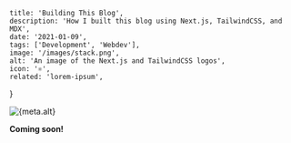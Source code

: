 
    title: 'Building This Blog',
    description: 'How I built this blog using Next.js, TailwindCSS, and MDX',
    date: '2021-01-09',
    tags: ['Development', 'Webdev'],
    image: '/images/stack.png',
    alt: 'An image of the Next.js and TailwindCSS logos',
    icon: '⚛️',
    related: 'lorem-ipsum',
}


<div className="flex justify-center">
    <Image
        width={512}
        height={512}
        src={banner}
        alt={meta.alt}
        placeholder="blur"
        priority
    />
</div>

**Coming soon!**
